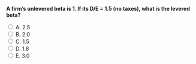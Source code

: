 ::: {.question-block}

<form onsubmit="event.preventDefault(); checkAnswer('module7_mcq_q33')" data-correct-answer="A">
<strong style="display: block;">A firm’s unlevered beta is 1. If its D/E = 1.5 (no taxes), what is the levered beta?</strong>

<label><input type="radio" name="module7_mcq_q33" value="A"> A. 2.5</label><br>
<label><input type="radio" name="module7_mcq_q33" value="B"> B. 2.0</label><br>
<label><input type="radio" name="module7_mcq_q33" value="C"> C. 1.5</label><br>
<label><input type="radio" name="module7_mcq_q33" value="D"> D. 1.8</label><br>
<label><input type="radio" name="module7_mcq_q33" value="E"> E. 3.0</label><br>
</form>

<div id="feedback-module7_mcq_q33" class="feedback" data-status="" style="display:none;">
✅ Correct: A. $\beta_E = \beta_U(1 + D/E) = 1 × (1 + 1.5) = 2.5$.
</div>

:::

